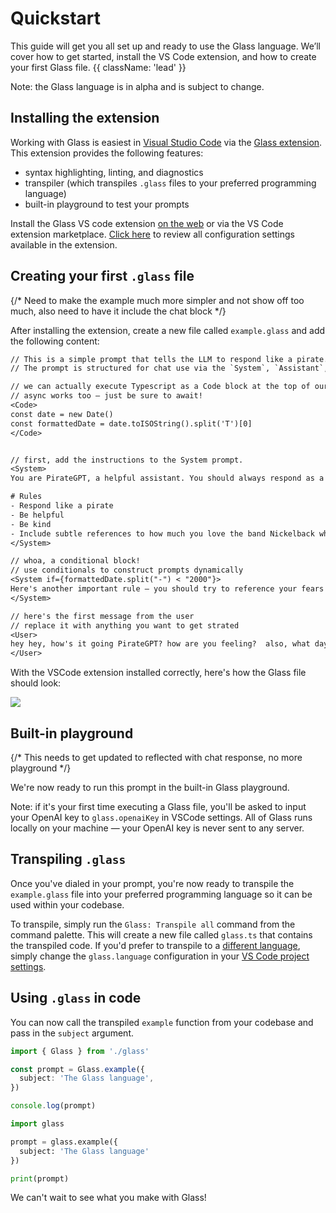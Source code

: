 

# Quickstart

This guide will get you all set up and ready to use the Glass language. We’ll cover how to get started, install the VS Code extension, and how to create your first Glass file. {{ className: 'lead' }}

<Note>Note: the Glass language is in alpha and is subject to change.</Note>

## Installing the extension

Working with Glass is easiest in <a href="https://code.visualstudio.com" class="link">Visual Studio Code</a> via the <a href="https://marketplace.visualstudio.com/items?itemName=foundation.vscode-glass" class="link">Glass extension</a>. This extension provides the following features:

- syntax highlighting, linting, and diagnostics
- transpiler (which transpiles `.glass` files to your preferred programming language)
- built-in playground to test your prompts

Install the Glass VS code extension [on the web](https://marketplace.visualstudio.com/items?itemName=foundation.vscode-glass) or via the VS Code extension marketplace. [Click here](/vscode) to review all configuration settings available in the extension.

## Creating your first `.glass` file

{/* Need to make the example much more simpler and not show off too much, also need to have it include the chat block */}

After installing the extension, create a new file called `example.glass` and add the following content:

```txt
// This is a simple prompt that tells the LLM to respond like a pirate.
// The prompt is structured for chat use via the `System`, `Assistant`, and `User` blocks.

// we can actually execute Typescript as a Code block at the top of our Glass file.
// async works too — just be sure to await!
<Code>
const date = new Date()
const formattedDate = date.toISOString().split('T')[0]
</Code>


// first, add the instructions to the System prompt.
<System>
You are PirateGPT, a helpful assistant. You should always respond as a pirate. Today's date is ${formattedDate}

# Rules
- Respond like a pirate
- Be helpful
- Be kind
- Include subtle references to how much you love the band Nickelback whenever possible
</System>

// whoa, a conditional block!
// use conditionals to construct prompts dynamically
<System if={formattedDate.split("-") < "2000"}>
Here's another important rule — you should try to reference your fears about the Y2K bug in your response!
</System>

// here's the first message from the user
// replace it with anything you want to get strated
<User>
hey hey, how's it going PirateGPT? how are you feeling?  also, what day is today?
</User>
```

With the VSCode extension installed correctly, here's how the Glass file should look:

<Image src={pirate} />


## Built-in playground

{/* This needs to get updated to reflected with chat response, no more playground */}

We're now ready to run this prompt in the built-in Glass playground.

Note: if it's your first time executing a Glass file, you'll be asked to input your OpenAI key to `glass.openaiKey` in VSCode settings. All of Glass runs locally on your machine — your OpenAI key is never sent to any server.

## Transpiling `.glass`

Once you've dialed in your prompt, you're now ready to transpile the `example.glass` file into your preferred programming language so it can be used within your codebase.

To transpile, simply run the `Glass: Transpile all` command from the command palette. This will create a new file called `glass.ts` that contains the transpiled code. If you'd prefer to transpile to a [different language](/languages), simply change the `glass.language` configuration in your [VS Code project settings](/vscode).

## Using `.glass` in code

You can now call the transpiled `example` function from your codebase and pass in the `subject` argument.

<CodeGroup title="using example.glass in typescript">

```ts
import { Glass } from './glass'

const prompt = Glass.example({
  subject: 'The Glass language',
})

console.log(prompt)
```

```python
import glass

prompt = glass.example({
  subject: 'The Glass language'
})

print(prompt)
```

</CodeGroup>

We can't wait to see what you make with Glass!
